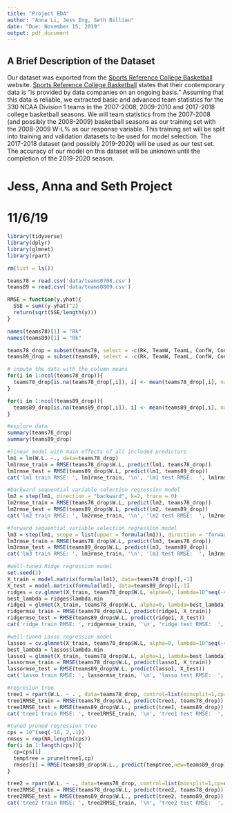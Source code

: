 ```yaml
---
title: "Project EDA"
author: "Anna Li, Jess Eng, Seth Billiau"
date: "Due: November 15, 2019"
output: pdf_document
---
```


\newcommand{\noin}{\noindent}    
\newcommand{\Var}{\text{Var}}    
\newcommand{\Cov}{\text{Cov}}    


## A Brief Description of the Dataset
\noindent Our dataset was exported from the [Sports Reference College Basketball](https://www.sports-reference.com/) website. [Sports Reference College Basketball](https://www.sports-reference.com/) states that their contemporary data is "is provided by data companies on an ongoing basis." Assuming that this data is reliable, we extracted basic and advanced team statistics for the 330 NCAA Division 1 teams in the 2007-2008, 2009-2010 and 2017-2018 college basketball seasons. We will team statistics from the 2007-2008 (and possibly the 2008-2009) basketball seasons as our training set with the 2008-2009 W-L% as our response variable. This training set will be split into training and validation datasets to be used for model selection. The 2017-2018 dataset (and possibly 2019-2020) will be used as our test set. The accuracy of our model on this dataset will be unknown until the completion of the 2019-2020 season.

# Jess, Anna and Seth Project
# 11/6/19

```r
library(tidyverse)
library(dplyr)
library(glmnet)
library(rpart)
```

```r
rm(list = ls())

teams78 = read.csv('data/teams0708.csv')
teams89 = read.csv('data/teams0809.csv')

RMSE = function(y,yhat){
  SSE = sum((y-yhat)^2)
  return(sqrt(SSE/length(y)))
}
```

```r
names(teams78)[1] = "Rk"
names(teams89)[1] = "Rk"
```

```r
teams78_drop = subset(teams78, select = -c(Rk, TeamW, TeamL, ConfW, ConfL, HomeW, HomeL, AwayW, AwayL, School, G, Pace, ORtg, STL., ORB.))
teams89_drop = subset(teams89, select = -c(Rk, TeamW, TeamL, ConfW, ConfL, HomeW, HomeL, AwayW, AwayL, School, G))
```

```r
# inpute the data with the column means
for(i in 1:ncol(teams78_drop)){
  teams78_drop[is.na(teams78_drop[,i]), i] <- mean(teams78_drop[,i], na.rm = TRUE)
}

for(i in 1:ncol(teams89_drop)){
  teams89_drop[is.na(teams89_drop[,i]), i] <- mean(teams89_drop[,i], na.rm = TRUE)
}
```

```r
#explore data 
summary(teams78_drop)
summary(teams89_drop)
```

```r
#linear model with main effects of all included predictors
lm1 = lm(W.L. ~., data=teams78_drop)
lm1rmse_train = RMSE(teams78_drop$W.L, predict(lm1, teams78_drop))
lm1rmse_test = RMSE(teams89_drop$W.L, predict(lm1, teams89_drop))
cat('lm1 train RMSE: ', lm1rmse_train, '\n', 'lm1 test RMSE:  ', lm1rmse_test, sep='')
```

```r
#backward sequential variable selection regression model
lm2 = step(lm1, direction = "backward", k=2, trace = 0)
lm2rmse_train = RMSE(teams78_drop$W.L, predict(lm2, teams78_drop))
lm2rmse_test = RMSE(teams89_drop$W.L, predict(lm2, teams89_drop))
cat('lm2 train RMSE: ', lm2rmse_train, '\n', 'lm2 test RMSE:  ', lm2rmse_test, sep='')
```

```r
#forward sequential variable selection regression model
lm3 = step(lm1, scope = list(upper = formula(lm1)), direction = "forward", trace=0)
lm3rmse_train = RMSE(teams78_drop$W.L, predict(lm3, teams78_drop))
lm3rmse_test = RMSE(teams89_drop$W.L, predict(lm3, teams89_drop))
cat('lm3 train RMSE: ', lm3rmse_train, '\n', 'lm3 test RMSE:  ', lm3rmse_test, sep='')
```

```r
#well-tuned Ridge regression model
set.seed(2)
X_train = model.matrix(formula(lm1), data=teams78_drop)[,-1]
X_test = model.matrix(formula(lm1), data=teams89_drop)[,-1]
ridges = cv.glmnet(X_train, teams78_drop$W.L, alpha=0, lambda=10^seq(-4,4,0.1), nfolds=5)
best_lambda = ridges$lambda.min
ridge1 = glmnet(X_train, teams78_drop$W.L, alpha=0, lambda=best_lambda)
ridgermse_train = RMSE(teams78_drop$W.L, predict(ridge1, X_train))
ridgermse_test = RMSE(teams89_drop$W.L, predict(ridge1, X_test))
cat('ridge train RMSE: ', ridgermse_train, '\n', 'ridge test RMSE:  ', ridgermse_test, sep='')
```

```r
#well-tuned Lasso regression model
lassos = cv.glmnet(X_train, teams78_drop$W.L, alpha=0, lambda=10^seq(-4,4,0.1), nfolds=5)
best_lambda = lassos$lambda.min
lasso1 = glmnet(X_train, teams78_drop$W.L, alpha=1, lambda=best_lambda)
lassormse_train = RMSE(teams78_drop$W.L, predict(lasso1, X_train))
lassormse_test = RMSE(teams89_drop$W.L, predict(lasso1, X_test))
cat('lasso train RMSE: ', lassormse_train, '\n', 'lasso test RMSE:  ', lassormse_test, sep='')
```

```r
#regresion tree
tree1 = rpart(W.L. ~ . , data=teams78_drop, control=list(minsplit=1,cp=0.00001,maxdepth=20))
tree1RMSE_train = RMSE(teams78_drop$W.L, predict(tree1, teams78_drop))
tree1RMSE_test = RMSE(teams89_drop$W.L., predict(tree1, teams89_drop))
cat('tree1 train RMSE: ', tree1RMSE_train, '\n', 'tree1 test RMSE:  ', tree1RMSE_test, sep='')
```

```r
#tuned pruned regression tree
cps = 10^(seq(-10, 2,.1))
rmses = rep(NA,length(cps))
for(i in 1:length(cps)){
  cp=cps[i]
  temptree = prune(tree1,cp)
  rmses[i] = RMSE(teams89_drop$W.L., predict(temptree,new=teams89_drop))
}

tree2 = rpart(W.L. ~ ., data=teams78_drop, control=list(minsplit=1,cp=cps[which.min(which.min(rmses))],maxdepth=20))
tree2RMSE_train = RMSE(teams78_drop$W.L, predict(tree2, teams78_drop))
tree2RMSE_test = RMSE(teams89_drop$W.L., predict(tree2, teams89_drop))
cat('tree2 train RMSE: ', tree2RMSE_train, '\n', 'tree2 test RMSE:  ', tree2RMSE_test, sep='')
```

\vspace{0.1in}

